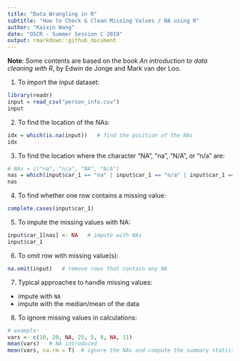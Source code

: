 ```yaml
---
title: "Data Wrangling in R"
subtitle: "How to Check & Clean Missing Values / NA using R"
author: "Kaixin Wang"
date: "OSCR - Summer Session C 2019"
output: rmarkdown::github_document
---
```


**Note**: Some contents are based on the book *An introduction to data cleaning with R*, by Edwin de Jonge and  Mark van der Loo.

1. To import the input dataset:

```r
library(readr)
input = read_csv("person_info.csv")
input
```

2. To find the location of the NAs:

```r
idx = which(is.na(input))   # find the position of the NAs
idx   
```

3. To find the location where the character "NA", "na", "N/A", or "n/a" are:

```r
# NAs = c("na", "n/a", "NA", "N/A")
nas = which(input$car_1 == "na" | input$car_1 == "n/a" | input$car_1 == "NA" | input$car_1 == "N/A")
nas
```

4. To find whether one row contains a missing value:

```r
complete.cases(input$car_1)
```

5. To impute the missing values with NA:

```r
input$car_1[nas] <- NA   # impute with NAs
input$car_1
```

6. To omit row with missing value(s): 

```r
na.omit(input)   # remove rows that contain any NA
```

7. Typical approaches to handle missing values:

- impute with `NA`
- impute with the median/mean of the data 

8. To ignore missing values in calculations:

```r
# example:
vars <- c(10, 20, NA, 25, 5, 8, NA, 11)
mean(vars)   # NA introduced
mean(vars, na.rm = T)  # ignore the NAs and compute the summary statistics
```

